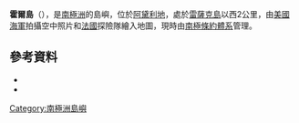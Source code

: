 '''霍爾島'''（{{lang-en|Houle Island}}），是[[南極洲|南極洲]]的島嶼，位於[[阿黛利地|阿黛利地]]，處於[[雷薩克島|雷薩克島]]以西2公里，由[[美國海軍|美國海軍]]拍攝空中照片和[[法國|法國]]探險隊繪入地圖，現時由[[南極條約體系|南極條約體系]]管理。

==參考資料==
*{{cite gnis | type = antarid | id = 7056| name = Houle Island | accessdate = 2012-06-28}}
*{{usgs-gazetteer|id=7056}}

{{DEFAULTSORT:Houle Island}}
[[Category:南極洲島嶼|Category:南極洲島嶼]]

{{AdélieLand-geo-stub}}